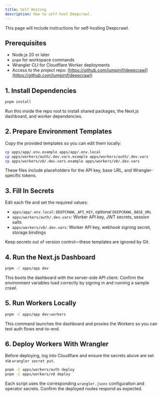 ```yaml
---
title: Self Hosting
description: How to self-host Deepcrawl.
---
```


This page will include instructions for self-hosting Deepcrawl.

## Prerequisites

- Node.js 20 or later
- `pnpm` for workspace commands
- Wrangler CLI for Cloudflare Worker deployments
- Access to the project repo: [https://github.com/lumpinif/deepcrawl](https://github.com/lumpinif/deepcrawl)

## 1. Install Dependencies

```bash
pnpm install
```

Run this inside the repo root to install shared packages, the Next.js dashboard, and worker dependencies.

## 2. Prepare Environment Templates

Copy the provided templates so you can edit them locally:

```bash
cp apps/app/.env.example apps/app/.env.local
cp apps/workers/auth/.dev.vars.example apps/workers/auth/.dev.vars
cp apps/workers/v0/.dev.vars.example apps/workers/v0/.dev.vars
```

These files include placeholders for the API key, base URL, and Wrangler-specific tokens.

## 3. Fill In Secrets

Edit each file and set the required values:

- `apps/app/.env.local`: `DEEPCRAWL_API_KEY`, optional `DEEPCRAWL_BASE_URL`
- `apps/workers/auth/.dev.vars`: Worker API key, JWT secrets, session salts
- `apps/workers/v0/.dev.vars`: Worker API key, webhook signing secret, storage bindings

Keep secrets out of version control—these templates are ignored by Git.

## 4. Run the Next.js Dashboard

```bash
pnpm -C apps/app dev
```

This boots the dashboard with the server-side API client. Confirm the environment variables load correctly by signing in and running a sample crawl.

## 5. Run Workers Locally

```bash
pnpm -C apps/app dev:workers
```

This command launches the dashboard and proxies the Workers so you can test auth flows end-to-end.

## 6. Deploy Workers With Wrangler

Before deploying, log into Cloudflare and ensure the secrets above are set via `wrangler secret put`.

```bash
pnpm -C apps/workers/auth deploy
pnpm -C apps/workers/v0 deploy
```

Each script uses the corresponding `wrangler.jsonc` configuration and operator secrets. Confirm the deployed routes respond as expected.
